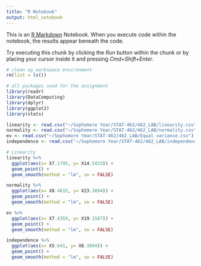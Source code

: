 ```yaml
---
title: "R Notebook"
output: html_notebook
---
```


This is an [R Markdown](http://rmarkdown.rstudio.com) Notebook. When you execute code within the notebook, the results appear beneath the code. 

Try executing this chunk by clicking the *Run* button within the chunk or by placing your cursor inside it and pressing *Cmd+Shift+Enter*. 

```r
# clean up workspace environment
rm(list = ls())

# all packages used for the assignment
library(readr)
library(DataComputing)
library(dplyr)
library(ggplot2)
library(stats)
```


```r
linearity <- read.csv("~/Sophomore Year/STAT-462/462_LAB/linearity.csv")
normality <- read.csv("~/Sophomore Year/STAT-462/462_LAB/normality.csv")
ev <- read.csv("~/Sophomore Year/STAT-462/462_LAB/Equal variance.csv")
independence <- read.csv("~/Sophomore Year/STAT-462/462_LAB/independence.csv")
```

```r
# Linearity
linearity %>%
  ggplot(aes(x= X7.1795, y= X14.5433)) +
  geom_point() +
  geom_smooth(method = "lm", se = FALSE)
```

```r
normality %>%
  ggplot(aes(x= X8.4615, y= X23.3894)) +
  geom_point() +
  geom_smooth(method = "lm", se = FALSE)
```

```r
ev %>%
  ggplot(aes(x= X7.4359, y= X19.1587)) +
  geom_point() +
  geom_smooth(method = "lm", se = FALSE)
```


```r
independence %>%
  ggplot(aes(x= X5.641, y= X8.3894)) +
  geom_point() +
  geom_smooth(method = "lm", se = FALSE)
```







